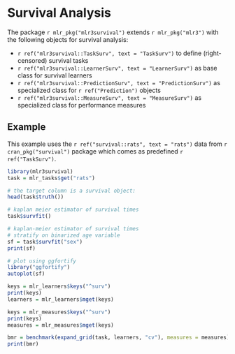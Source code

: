 # Survival Analysis {#survival}

The package `r mlr_pkg("mlr3survival")` extends `r mlr_pkg("mlr3")` with the following objects for survival analysis:

* `r ref("mlr3survival::TaskSurv", text = "TaskSurv")` to define (right-censored) survival tasks
* `r ref("mlr3survival::LearnerSurv", text = "LearnerSurv")` as base class for survival learners
* `r ref("mlr3survival::PredictionSurv", text = "PredictionSurv")` as specialized class for `r ref("Prediction")` objects
* `r ref("mlr3survival::MeasureSurv", text = "MeasureSurv")` as specialized class for performance measures

## Example {#survival-example}

This example uses the `r ref("survival::rats", text = "rats")` data from `r cran_pkg("survival")` package which comes as predefined `r ref("TaskSurv")`.

```r
library(mlr3survival)
task = mlr_tasks$get("rats")

# the target column is a survival object:
head(task$truth())

# kaplan meier estimator of survival times
task$survfit()

# kaplan-meier estimator of survival times
# stratify on binarized age variable
sf = task$survfit("sex")
print(sf)

# plot using ggfortify
library("ggfortify")
autoplot(sf)
```

```r
keys = mlr_learners$keys("^surv")
print(keys)
learners = mlr_learners$mget(keys)

keys = mlr_measures$keys("^surv")
print(keys)
measures = mlr_measures$mget(keys)

bmr = benchmark(expand_grid(task, learners, "cv"), measures = measures)
print(bmr)
```


